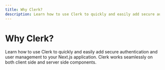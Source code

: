 ```yaml
---
title: Why Clerk?
description: Learn how to use Clerk to quickly and easily add secure authentication and user management to your Next.js application. Clerk works seamlessly on both client side and server side components.
---
```


# Why Clerk? 

Learn how to use Clerk to quickly and easily add secure authentication and user management to your Next.js application. Clerk works seamlessly on both client side and server side components.